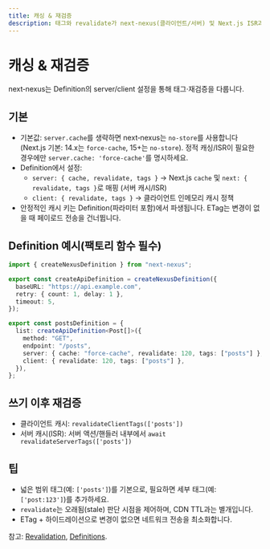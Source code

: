 ```yaml
---
title: 캐싱 & 재검증
description: 태그와 revalidate가 next‑nexus(클라이언트/서버) 및 Next.js ISR과 어떻게 매핑되는지.
---
```


# 캐싱 & 재검증

next‑nexus는 Definition의 server/client 설정을 통해 태그·재검증을 다룹니다.

## 기본

- 기본값: `server.cache`를 생략하면 next‑nexus는 `no-store`를 사용합니다(Next.js 기본: 14.x는 `force-cache`, 15+는 `no-store`). 정적 캐싱/ISR이 필요한 경우에만 `server.cache: 'force-cache'`를 명시하세요.
- Definition에서 설정:
  - `server: { cache, revalidate, tags }` → Next.js `cache` 및 `next: { revalidate, tags }`로 매핑 (서버 캐시/ISR)
  - `client: { revalidate, tags }` → 클라이언트 인메모리 캐시 정책
- 안정적인 캐시 키는 Definition(파라미터 포함)에서 파생됩니다. ETag는 변경이 없을 때 페이로드 전송을 건너뜁니다.

## Definition 예시(팩토리 함수 필수)

```ts path=null start=null
import { createNexusDefinition } from "next-nexus";

export const createApiDefinition = createNexusDefinition({
  baseURL: "https://api.example.com",
  retry: { count: 1, delay: 1 },
  timeout: 5,
});

export const postsDefinition = {
  list: createApiDefinition<Post[]>({
    method: "GET",
    endpoint: "/posts",
    server: { cache: "force-cache", revalidate: 120, tags: ["posts"] },
    client: { revalidate: 120, tags: ["posts"] },
  }),
};
```

## 쓰기 이후 재검증

- 클라이언트 캐시: `revalidateClientTags(['posts'])`
- 서버 캐시(ISR): 서버 액션/핸들러 내부에서 `await revalidateServerTags(['posts'])`

## 팁

- 넓은 범위 태그(예: `['posts']`)를 기본으로, 필요하면 세부 태그(예: `['post:123']`)를 추가하세요.
- `revalidate`는 오래됨(stale) 판단 시점을 제어하며, CDN TTL과는 별개입니다.
- ETag + 하이드레이션으로 변경이 없으면 네트워크 전송을 최소화합니다.

참고: [Revalidation](/ko/api/revalidation), [Definitions](/ko/api/definitions).
